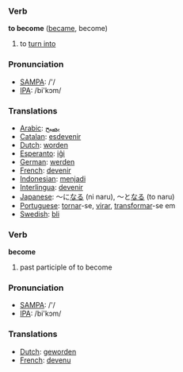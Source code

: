 === Verb ===

'''to become''' ([[became]], become)

# to [[turn into]]

=== Pronunciation ===
*[[w:SAMPA|SAMPA]]: /'/
*[[w:IPA|IPA]]: /bi'kɔm/

=== Translations ===
*[[Arabic]]: [[يصبح]]
*[[Catalan]]: [[esdevenir]]
*[[Dutch]]: [[worden]]
*[[Esperanto]]: [[iĝi]]
*[[German]]: [[werden]]
*[[French]]: [[devenir]]
*[[Indonesian]]: [[jadi|menjadi]]
*[[Interlingua]]: [[devenir]]
*[[Japanese]]: ～に[[なる]] (ni naru), ～と[[なる]] (to naru)
*[[Portuguese]]: [[tornar]]-se, [[virar]], [[transformar]]-se em
*[[Swedish]]: [[bli]]

=== Verb ===

'''become''' 

#past participle of to become

=== Pronunciation ===
*[[w:SAMPA|SAMPA]]: /'/
*[[w:IPA|IPA]]: /bi'kɔm/

=== Translations ===
*[[Dutch]]: [[geworden]]
*[[French]]: [[devenu]]